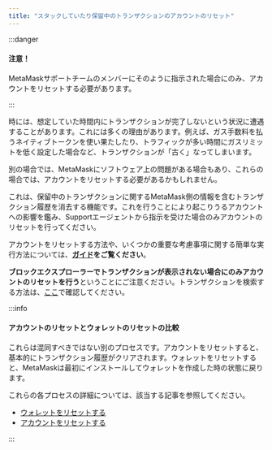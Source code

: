 ```yaml
---
title: "スタックしていたり保留中のトランザクションのアカウントのリセット"
---
```


:::danger

#### 注意！

MetaMaskサポートチームのメンバーにそのように指示された場合にのみ、アカウントをリセットする必要があります。

:::

時には、想定していた時間内にトランザクションが完了しないという状況に遭遇することがあります。これには多くの理由があります。例えば、ガス手数料を払うネイティブトークンを使い果たしたり、トラフィックが多い時間にガスリミットを低く設定した場合など、トランザクションが「古く」なってしまいます。

別の場合では、MetaMaskにソフトウェア上の問題がある場合もあり、これらの場合では、アカウントをリセットする必要があるかもしれません。

これは、保留中のトランザクションに関するMetaMask側の情報を含むトランザクション履歴を消去する機能です。これを行うことにより起こりうるアカウントへの影響を鑑み、Supportエージェントから指示を受けた場合のみアカウントのリセットを行ってください。

アカウントをリセットする方法や、いくつかの重要な考慮事項に関する簡単な実行方法については、**[ガイド](/managing-my-wallet/resetting-deleting-and-restoring/how-to-clear-your-account-activity-reset-account)をご覧ください**。

**ブロックエクスプローラーでトランザクションが表示されない場合にのみアカウントのリセットを行う**ということにご注意ください。トランザクションを検索する方法は、[ここ](/managing-my-wallet/how-to-check-my-wallet-activity-on-the-blockchain-explorer)で確認してください。

:::info

#### アカウントのリセットとウォレットのリセットの比較

これらは混同すべきではない別のプロセスです。アカウントをリセットすると、基本的にトランザクション履歴がクリアされます。ウォレットをリセットすると、MetaMaskは最初にインストールしてウォレットを作成した時の状態に戻ります。

これらの各プロセスの詳細については、該当する記事を参照してください。

- [ウォレットをリセットする](/managing-my-wallet/resetting-deleting-and-restoring/how-to-reset-your-wallet)
- [アカウントをリセットする](/managing-my-wallet/resetting-deleting-and-restoring/how-to-clear-your-account-activity-reset-account)

:::
